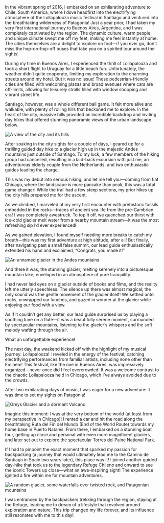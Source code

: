 In the vibrant spring of 2016, I embarked on an exhilarating adventure to Chile, South America, where I dove headfirst into the electrifying atmosphere of the Lollapalooza music festival in Santiago and ventured into the breathtaking wilderness of Patagonia! Just a year prior, I had taken my very first international journey to Buenos Aires, Argentina, and I was completely captivated by the region. The dynamic culture, warm people, and unique climate swept me off my feet, making me feel instantly at home. The cities themselves are a delight to explore on foot—if you ever go, don’t miss the hop-on-hop-off buses that take you on a spirited tour around the sights!

During my time in Buenos Aires, I experienced the thrill of Lollapalooza and took a short flight to Uruguay for a little beach fun. Unfortunately, the weather didn’t quite cooperate, limiting my exploration to the charming streets around my hotel. But it was no issue! These pedestrian-friendly cities are filled with welcoming plazas and broad avenues where cars are off-limits, allowing for leisurely strolls filled with window shopping and vibrant street life.

Santiago, however, was a whole different ball game. It felt more alive and walkable, with plenty of rolling hills that beckoned me to explore. In the heart of the city, massive hills provided an incredible backdrop and inviting day hikes that offered stunning panoramic views of the urban landscape below.

![A view of the city and its hills](2016/03/16/ed802980-d500-4215-ba5e-a8c9c65bec27.jpeg)

After soaking in the city sights for a couple of days, I geared up for a thrilling guided day hike to a glacier high up in the majestic Andes mountains just outside of Santiago. To my luck, a few members of the hiking group had cancelled, resulting in a laid-back excursion with just me, an adventurous elderly couple from the Netherlands, and two enthusiastic guides leading the charge.

This was my debut into serious hiking, and let me tell you—coming from flat Chicago, where the landscape is more pancake than peak, this was a total game changer! While the trail had a few steep sections, my prior hikes up the city hills prepared me for the ascent.

As we climbed, I marveled at my very first encounter with prehistoric fossils embedded in the rocks—traces of ancient sea life from the pre-Cambrian era! I was completely awestruck. To top it off, we quenched our thirst with ice-cold glacier melt water from a nearby mountain stream—it was the most refreshing sip I’d ever experienced!

As we gained elevation, I found myself needing more breaks to catch my breath—this was my first adventure at high altitude, after all! But finally, after navigating past a small false summit, our lead guide enthusiastically extended his hand and exclaimed, “Congrats, you made it!”

![An unnamed glacier in the Andes mountains](2016/03/16/1f5577cc-e0c2-4c66-987e-903a9b6be02c.jpeg)

And there it was, the stunning glacier, melting serenely into a picturesque mountain lake, enveloped in an atmosphere of pure tranquility.

I had never laid eyes on a glacier outside of books and films, and the reality left me utterly speechless. The silence up there was almost magical; the only sound was the gentle movement of the glacier itself! We settled onto rocks, unwrapped our lunches, and gazed in wonder at the glacier while enjoying our food with a view.

As if it couldn’t get any better, our lead guide surprised us by playing a soothing tune on a flute—it was a beautifully serene moment, surrounded by spectacular mountains, listening to the glacier’s whispers and the soft melody wafting through the air.

What an unforgettable experience!

The next day, the weekend kicked off with the highlight of my musical journey: Lollapalooza! I reveled in the energy of the festival, catching electrifying performances from familiar artists, including none other than Eminem! This festival, like the one in Buenos Aires, was impressively organized—never once did I feel overcrowded. It was a welcome contrast to the chaotic Lollapalooza held in Chicago, which I’ve always avoided due to the crowds.

After two exhilarating days of music, I was eager for a new adventure: it was time to set my sights on Patagonia!

![Greys Glacier and a dormant Volcano](2016/03/16/cd6aec21-74f8-4cca-8f15-bf340b048fda.jpeg,2016/03/16/a841aa17-d715-4505-b944-e4a86c10ac2b.jpeg)

Imagine this moment: I was at the very bottom of the world (at least from my perspective in Chicago)! I rented a car and hit the road along the breathtaking Ruta del Fin del Mundo (End of the World Route) towards my home base in Puerto Natales. From there, I embarked on a stunning boat tour, getting up close and personal with even more magnificent glaciers, and later set out to explore the spectacular Torres del Paine National Park.

If I had to pinpoint the exact moment that sparked my passion for backpacking (a journey that would ultimately lead me to the Camino de Santiago in Spain two years later), this place was it! I joined another guided day-hike that took us to the legendary Refuge Chileno and onward to see the iconic Towers up close—what an awe-inspiring sight! The experience ignited a fire within me for mountain adventures.

![A random glacier, some waterfalls over twisted rock, and Patagonian mountains](2016/03/16/adec3785-1bc2-49be-b6f8-8e87f7cf9308.jpeg,2016/03/16/71121acd-b73c-4a7d-983a-31881ca53576.jpeg,2016/03/16/fb45dc07-e4fe-4d90-b39a-f54e50142d5a.jpeg)

I was entranced by the backpackers trekking through the region, staying at the Refuge, leading me to dream of a lifestyle that revolved around exploration and nature. This trip changed my life forever, and its influence still resonates with me to this day!